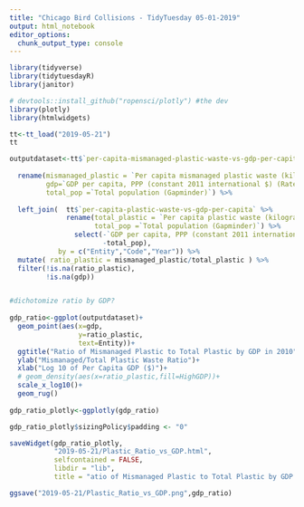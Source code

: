 ```yaml
---
title: "Chicago Bird Collisions - TidyTuesday 05-01-2019"
output: html_notebook
editor_options: 
  chunk_output_type: console
---
```


```r
library(tidyverse)
library(tidytuesdayR)
library(janitor)

# devtools::install_github("ropensci/plotly") #the dev 
library(plotly)
library(htmlwidgets)

tt<-tt_load("2019-05-21")
tt
```

```r


outputdataset<-tt$`per-capita-mismanaged-plastic-waste-vs-gdp-per-capita` %>% 
  
  rename(mismanaged_plastic = `Per capita mismanaged plastic waste (kilograms per person per day)`,
         gdp=`GDP per capita, PPP (constant 2011 international $) (Rate)`,
         total_pop =`Total population (Gapminder)`) %>% 
  
  left_join(  tt$`per-capita-plastic-waste-vs-gdp-per-capita` %>% 
              rename(total_plastic = `Per capita plastic waste (kilograms per person per day)`,
                     total_pop =`Total population (Gapminder)`) %>% 
                select(-`GDP per capita, PPP (constant 2011 international $) (constant 2011 international $)`,
                       -total_pop),
            by = c("Entity","Code","Year")) %>% 
  mutate( ratio_plastic = mismanaged_plastic/total_plastic ) %>% 
  filter(!is.na(ratio_plastic),
         !is.na(gdp))


#dichotomize ratio by GDP?
  
gdp_ratio<-ggplot(outputdataset)+
  geom_point(aes(x=gdp,
                 y=ratio_plastic,
                 text=Entity))+
  ggtitle("Ratio of Mismanaged Plastic to Total Plastic by GDP in 2010")+
  ylab("Mismanaged/Total Plastic Waste Ratio")+
  xlab("Log 10 of Per Capita GDP ($)")+
  # geom_density(aes(x=ratio_plastic,fill=HighGDP))+
  scale_x_log10()+
  geom_rug()
  
gdp_ratio_plotly<-ggplotly(gdp_ratio)

gdp_ratio_plotly$sizingPolicy$padding <- "0"

saveWidget(gdp_ratio_plotly,
           "2019-05-21/Plastic_Ratio_vs_GDP.html",     
           selfcontained = FALSE,
           libdir = "lib",
           title = "atio of Mismanaged Plastic to Total Plastic by GDP in 2010 - TidyTuesday May 22, 2019")

ggsave("2019-05-21/Plastic_Ratio_vs_GDP.png",gdp_ratio)


```





